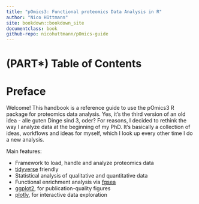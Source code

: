 ```yaml
---
title: "pOmics3: Functional proteomics Data Analysis in R"
author: "Nico Hüttmann"
site: bookdown::bookdown_site
documentclass: book
github-repo: nicohuttmann/pOmics-guide
---
```


# (PART\*) Table of Contents {-}

# Preface {-}

Welcome! This handbook is a reference guide to use the pOmics3 R package for proteomics data analysis. Yes, it's the third version of an old idea - alle guten Dinge sind 3, oder? For reasons, I decided to rethink the way I analyze data at the beginning of my PhD. It's basically a collection of ideas, workflows and ideas for myself, which I look up every other time I do a new analysis.


Main features:

-   Framework to load, handle and analyze proteomics data
-   [tidyverse](https://www.tidyverse.org/) friendly
-   Statistical analysis of qualitative and quantitative data
-   Functional enrichment analysis via [fgsea](https://bioconductor.org/packages/release/bioc/html/fgsea.html)
-   [ggplot2](https://ggplot2.tidyverse.org/), for publication-quality figures
-   [plotly](https://plotly.com/r/), for interactive data exploration

